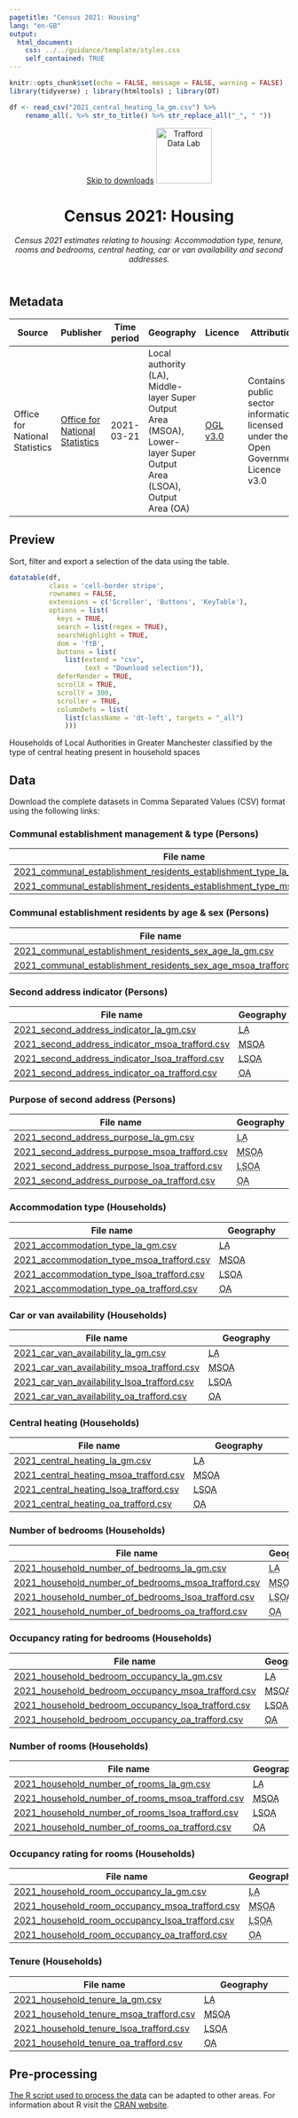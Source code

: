 ```yaml
---
pagetitle: "Census 2021: Housing"
lang: "en-GB"
output:
  html_document:
    css: ../../guidance/template/styles.css
    self_contained: TRUE
---
```


```r
knitr::opts_chunk$set(echo = FALSE, message = FALSE, warning = FALSE)
library(tidyverse) ; library(htmltools) ; library(DT) 

df <- read_csv("2021_central_heating_la_gm.csv") %>%
    rename_all(. %>% str_to_title() %>% str_replace_all("_", " "))
```
<header>
<span id="a11yNav"><a href="#downloads" class="themeBlockDark">Skip to downloads</a></span>
<a href="https://www.trafforddatalab.io/data.html"><img src="https://www.trafforddatalab.io/assets/logo/trafforddatalab_logo.svg" alt="Trafford Data Lab" aria-label="Return to Trafford Data Lab data page" width="100" class="traffordDataLabLogo"/></a>

<h1>Census 2021: Housing</h1>
*Census 2021 estimates relating to housing: Accommodation type, tenure, rooms and bedrooms, central heating, car or van availability and second addresses.*

</header>

<main>
<h2>Metadata</h2>

<table id="metadata" class="table table-condensed">
  <thead>
    <tr class="header">
      <th>Source</th>
      <th>Publisher</th>
      <th>Time period</th>
      <th>Geography</th>
      <th>Licence</th>
      <th>Attribution</th>
      <th>Last updated</th>
    </tr>
  </thead>
  <tr>
    <td>Office for National Statistics</td>
    <td><a href="https://www.ons.gov.uk/census" target="_blank">Office for National Statistics</a></td>
    <td><time datetime="2021-03-21">2021-03-21</time></td>
    <td>Local authority (<abbr>LA<abbr>), Middle-layer Super Output Area (<abbr>MSOA</abbr>), Lower-layer Super Output Area (<abbr>LSOA</abbr>), Output Area (<abbr>OA</abbr>)</td>
    <td><a href="http://www.nationalarchives.gov.uk/doc/open-government-licence/version/3/" target="_blank">OGL v3.0</a></td>
    <td>Contains public sector information licensed under the Open Government Licence v3.0</td>
    <td><time datetime="2023-01-10">2023-01-10</time></td>
  </tr>
</table>

<h2>Preview</h2>
Sort, filter and export a selection of the data using the table.

```r
datatable(df, 
          class = 'cell-border stripe',
          rownames = FALSE, 
          extensions = c('Scroller', 'Buttons', 'KeyTable'),
          options = list(
            keys = TRUE,
            search = list(regex = TRUE),
            searchHighlight = TRUE,
            dom = 'ftB',
            buttons = list(
              list(extend = "csv", 
                   text = "Download selection")),
            deferRender = TRUE,
            scrollX = TRUE,
            scrollY = 300,
            scroller = TRUE,
            columnDefs = list(
              list(className = 'dt-left', targets = "_all")
              )))
```
<div id="tableFooterTitle">Households of Local Authorities in Greater Manchester classified by the type of central heating present in household spaces</div>

<h2>Data</h2>
<span id ="downloads">Download the complete datasets in Comma Separated Values (<abbr>CSV</abbr>) format using the following links:</span>

<h3>Communal establishment management &amp; type (Persons)</h3>
|File name |Geography |
|---|---|
|[2021_communal_establishment_residents_establishment_type_la_gm.csv](2021_communal_establishment_residents_establishment_type_la_gm.csv) |<abbr title="Local Authority">LA</abbr> |
|[2021_communal_establishment_residents_establishment_type_msoa_trafford.csv](2021_communal_establishment_residents_establishment_type_msoa_trafford.csv) |<abbr title="Middle-layer Super Output Area">MSOA</abbr> |

<h3>Communal establishment residents by age &amp; sex (Persons)</h3>
|File name |Geography |
|---|---|
|[2021_communal_establishment_residents_sex_age_la_gm.csv](2021_communal_establishment_residents_sex_age_la_gm.csv) |<abbr title="Local Authority">LA</abbr> |
|[2021_communal_establishment_residents_sex_age_msoa_trafford.csv](2021_communal_establishment_residents_sex_age_msoa_trafford.csv) |<abbr title="Middle-layer Super Output Area">MSOA</abbr> |

<h3>Second address indicator (Persons)</h3>
|File name |Geography |
|---|---|
|[2021_second_address_indicator_la_gm.csv](2021_second_address_indicator_la_gm.csv) |<abbr title="Local Authority">LA</abbr> |
|[2021_second_address_indicator_msoa_trafford.csv](2021_second_address_indicator_msoa_trafford.csv) |<abbr title="Middle-layer Super Output Area">MSOA</abbr> |
|[2021_second_address_indicator_lsoa_trafford.csv](2021_second_address_indicator_lsoa_trafford.csv) |<abbr title="Lower-layer Super Output Area">LSOA</abbr> |
|[2021_second_address_indicator_oa_trafford.csv](2021_second_address_indicator_oa_trafford.csv) |<abbr title="Output Area">OA</abbr> |

<h3>Purpose of second address (Persons)</h3>
|File name |Geography |
|---|---|
|[2021_second_address_purpose_la_gm.csv](2021_second_address_purpose_la_gm.csv) |<abbr title="Local Authority">LA</abbr> |
|[2021_second_address_purpose_msoa_trafford.csv](2021_second_address_purpose_msoa_trafford.csv) |<abbr title="Middle-layer Super Output Area">MSOA</abbr> |
|[2021_second_address_purpose_lsoa_trafford.csv](2021_second_address_purpose_lsoa_trafford.csv) |<abbr title="Lower-layer Super Output Area">LSOA</abbr> |
|[2021_second_address_purpose_oa_trafford.csv](2021_second_address_purpose_oa_trafford.csv) |<abbr title="Output Area">OA</abbr> |

<h3>Accommodation type (Households)</h3>
|File name |Geography |
|---|---|
|[2021_accommodation_type_la_gm.csv](2021_accommodation_type_la_gm.csv) |<abbr title="Local Authority">LA</abbr> |
|[2021_accommodation_type_msoa_trafford.csv](2021_accommodation_type_msoa_trafford.csv) |<abbr title="Middle-layer Super Output Area">MSOA</abbr> |
|[2021_accommodation_type_lsoa_trafford.csv](2021_accommodation_type_lsoa_trafford.csv) |<abbr title="Lower-layer Super Output Area">LSOA</abbr> |
|[2021_accommodation_type_oa_trafford.csv](2021_accommodation_type_oa_trafford.csv) |<abbr title="Output Area">OA</abbr> |

<h3>Car or van availability (Households)</h3>
|File name |Geography |
|---|---|
|[2021_car_van_availability_la_gm.csv](2021_car_van_availability_la_gm.csv) |<abbr title="Local Authority">LA</abbr> |
|[2021_car_van_availability_msoa_trafford.csv](2021_car_van_availability_msoa_trafford.csv) |<abbr title="Middle-layer Super Output Area">MSOA</abbr> |
|[2021_car_van_availability_lsoa_trafford.csv](2021_car_van_availability_lsoa_trafford.csv) |<abbr title="Lower-layer Super Output Area">LSOA</abbr> |
|[2021_car_van_availability_oa_trafford.csv](2021_car_van_availability_oa_trafford.csv) |<abbr title="Output Area">OA</abbr> |

<h3>Central heating (Households)</h3>
|File name |Geography |
|---|---|
|[2021_central_heating_la_gm.csv](2021_central_heating_la_gm.csv) |<abbr title="Local Authority">LA</abbr> |
|[2021_central_heating_msoa_trafford.csv](2021_central_heating_msoa_trafford.csv) |<abbr title="Middle-layer Super Output Area">MSOA</abbr> |
|[2021_central_heating_lsoa_trafford.csv](2021_central_heating_lsoa_trafford.csv) |<abbr title="Lower-layer Super Output Area">LSOA</abbr> |
|[2021_central_heating_oa_trafford.csv](2021_central_heating_oa_trafford.csv) |<abbr title="Output Area">OA</abbr> |

<h3>Number of bedrooms (Households)</h3>
|File name |Geography |
|---|---|
|[2021_household_number_of_bedrooms_la_gm.csv](2021_household_number_of_bedrooms_la_gm.csv) |<abbr title="Local Authority">LA</abbr> |
|[2021_household_number_of_bedrooms_msoa_trafford.csv](2021_household_number_of_bedrooms_msoa_trafford.csv) |<abbr title="Middle-layer Super Output Area">MSOA</abbr> |
|[2021_household_number_of_bedrooms_lsoa_trafford.csv](2021_household_number_of_bedrooms_lsoa_trafford.csv) |<abbr title="Lower-layer Super Output Area">LSOA</abbr> |
|[2021_household_number_of_bedrooms_oa_trafford.csv](2021_household_number_of_bedrooms_oa_trafford.csv) |<abbr title="Output Area">OA</abbr> |

<h3>Occupancy rating for bedrooms (Households)</h3>
|File name |Geography |
|---|---|
|[2021_household_bedroom_occupancy_la_gm.csv](2021_household_bedroom_occupancy_la_gm.csv) |<abbr title="Local Authority">LA</abbr> |
|[2021_household_bedroom_occupancy_msoa_trafford.csv](2021_household_bedroom_occupancy_msoa_trafford.csv) |<abbr title="Middle-layer Super Output Area">MSOA</abbr> |
|[2021_household_bedroom_occupancy_lsoa_trafford.csv](2021_household_bedroom_occupancy_lsoa_trafford.csv) |<abbr title="Lower-layer Super Output Area">LSOA</abbr> |
|[2021_household_bedroom_occupancy_oa_trafford.csv](2021_household_bedroom_occupancy_oa_trafford.csv) |<abbr title="Output Area">OA</abbr> |

<h3>Number of rooms (Households)</h3>
|File name |Geography |
|---|---|
|[2021_household_number_of_rooms_la_gm.csv](2021_household_number_of_rooms_la_gm.csv) |<abbr title="Local Authority">LA</abbr> |
|[2021_household_number_of_rooms_msoa_trafford.csv](2021_household_number_of_rooms_msoa_trafford.csv) |<abbr title="Middle-layer Super Output Area">MSOA</abbr> |
|[2021_household_number_of_rooms_lsoa_trafford.csv](2021_household_number_of_rooms_lsoa_trafford.csv) |<abbr title="Lower-layer Super Output Area">LSOA</abbr> |
|[2021_household_number_of_rooms_oa_trafford.csv](2021_household_number_of_rooms_oa_trafford.csv) |<abbr title="Output Area">OA</abbr> |

<h3>Occupancy rating for rooms (Households)</h3>
|File name |Geography |
|---|---|
|[2021_household_room_occupancy_la_gm.csv](2021_household_room_occupancy_la_gm.csv) |<abbr title="Local Authority">LA</abbr> |
|[2021_household_room_occupancy_msoa_trafford.csv](2021_household_room_occupancy_msoa_trafford.csv) |<abbr title="Middle-layer Super Output Area">MSOA</abbr> |
|[2021_household_room_occupancy_lsoa_trafford.csv](2021_household_room_occupancy_lsoa_trafford.csv) |<abbr title="Lower-layer Super Output Area">LSOA</abbr> |
|[2021_household_room_occupancy_oa_trafford.csv](2021_household_room_occupancy_oa_trafford.csv) |<abbr title="Output Area">OA</abbr> |

<h3>Tenure (Households)</h3>
|File name |Geography |
|---|---|
|[2021_household_tenure_la_gm.csv](2021_household_tenure_la_gm.csv) |<abbr title="Local Authority">LA</abbr> |
|[2021_household_tenure_msoa_trafford.csv](2021_household_tenure_msoa_trafford.csv) |<abbr title="Middle-layer Super Output Area">MSOA</abbr> |
|[2021_household_tenure_lsoa_trafford.csv](2021_household_tenure_lsoa_trafford.csv) |<abbr title="Lower-layer Super Output Area">LSOA</abbr> |
|[2021_household_tenure_oa_trafford.csv](2021_household_tenure_oa_trafford.csv) |<abbr title="Output Area">OA</abbr> |

<h2>Pre-processing</h2>
[The R script used to process the data](pre-processing.R) can be adapted to other areas. For information about R visit the <a href="https://cran.r-project.org" target="_blank">CRAN website</a>.

</main>

<script>
  // Fixes to dynamic elements created by DataTables to improve accessibility
  var removeElFn = setInterval(removeElement, 1000);
  
  function removeElement() {
    try {
      var el = document.getElementsByClassName("dataTables_scrollBody")[0].childNodes[0];
      el.removeChild(el.childNodes[0]); // Remove unwanted hidden text element from table - causing accessibility alert as it has no label
      
      el.parentNode.setAttribute('tabindex', '0');  // add attribute allowing keyboard users to access scrollable area
      
      clearInterval(removeElFn);  // cancel any further calls to this function as we have completed all actions
    }
    catch(e) {
      // form element 'el' doesn't exist yet so setInterval will call the function again until it does
    }
  }
</script>
